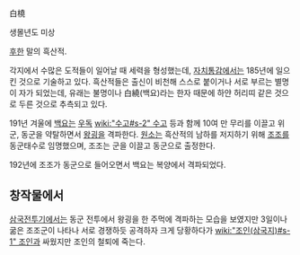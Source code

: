 白橈

생몰년도 미상

[[후한]] 말의 흑산적.

각지에서 수많은 도적들이 일어날 때 세력을 형성했는데, [[자치통감]]에서는 185년에 일으킨 것으로 기술하고 있다. 흑산적들은 출신이 비천해 스스로 붙이거나 서로 부르는 별명이 자가 되었는데, 유래는 불명이나 白繞(백요)라는 한자 때문에 하얀 허리띠 같은 것으로 두른 것으로 추측되고 있다.

191년 겨울에 [[백요]]는 [[우독]] [[wiki:"수고#s-2" 수고]] 등과 함께 10여 만 무리를 이끌고 위군, 동군을 약탈하면서 [[왕굉]]을 격파한다. [[원소]]는 흑산적의 남하를 저지하기 위해 [[조조]]를 동군태수로 임명했으며, 조조는 군을 이끌고 동군으로 출정한다.

192년에 조조가 동군으로 들어오면서 백요는 복양에서 격파되었다.

== 창작물에서 ==
[[삼국전투기]]에서는 동군 전투에서 왕굉을 한 주먹에 격파하는 모습을 보였지만 3일이나 굶은 조조군이 나타나 서로 경쟁하듯 공격하자 크게 당황하다가 [[wiki:"조인(삼국지)#s-1" 조인]]과 싸웠지만 조인의 철퇴에 죽는다.
